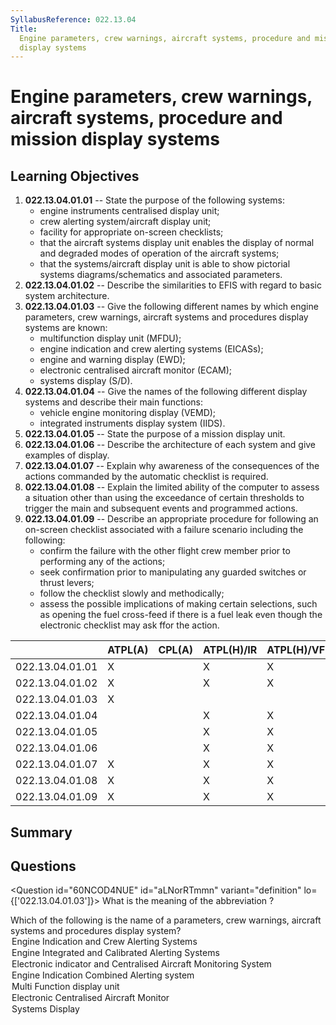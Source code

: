 ```yaml
---
SyllabusReference: 022.13.04
Title:
  Engine parameters, crew warnings, aircraft systems, procedure and mission
  display systems
---
```


# Engine parameters, crew warnings, aircraft systems, procedure and mission display systems

## Learning Objectives

1.  **022.13.04.01.01** -- State the purpose of the following systems:
    *   engine instruments centralised display unit;
    *   crew alerting system/aircraft display unit;
    *   facility for appropriate on-screen checklists;
    *   that the aircraft systems display unit enables the display of normal and
        degraded modes of operation of the aircraft systems;
    *   that the systems/aircraft display unit is able to show pictorial systems
        diagrams/schematics and associated parameters.
2.  **022.13.04.01.02** -- Describe the similarities to EFIS with regard to basic
    system architecture.
3.  **022.13.04.01.03** -- Give the following different names by which engine
    parameters, crew warnings, aircraft systems and procedures display systems
    are known:
    *   multifunction display unit (MFDU);
    *   engine indication and crew alerting systems (EICASs);
    *   engine and warning display (EWD);
    *   electronic centralised aircraft monitor (ECAM);
    *   systems display (S/D).
4.  **022.13.04.01.04** -- Give the names of the following different display
    systems and describe their main functions:
    *   vehicle engine monitoring display (VEMD);
    *   integrated instruments display system (IIDS).
5.  **022.13.04.01.05** -- State the purpose of a mission display unit.
6.  **022.13.04.01.06** -- Describe the architecture of each system and give
    examples of display.
7.  **022.13.04.01.07** -- Explain why awareness of the consequences of the
    actions commanded by the automatic checklist is required.
8.  **022.13.04.01.08** -- Explain the limited ability of the computer to assess
    a situation other than using the exceedance of certain thresholds to trigger
    the main and subsequent events and programmed actions.
9.  **022.13.04.01.09** -- Describe an appropriate procedure for following an
    on-screen checklist associated with a failure scenario including the
    following:
    *   confirm the failure with the other flight crew member prior to performing
        any of the actions;
    *   seek confirmation prior to manipulating any guarded switches or thrust
        levers;
    *   follow the checklist slowly and methodically;
    *   assess the possible implications of making certain selections, such as
        opening the fuel cross-feed if there is a fuel leak even though the
        electronic checklist may ask ffor the action.

|                 | ATPL(A) | CPL(A) | ATPL(H)/IR | ATPL(H)/VFR | CPL(H) | IR | CBIR(A) |
| --------------- | ------- | ------ | ---------- | ----------- | ------ | -- | ------- |
| 022.13.04.01.01 | X       |        | X          | X           |        |    |         |
| 022.13.04.01.02 | X       |        | X          | X           |        |    |         |
| 022.13.04.01.03 | X       |        |            |             |        |    |         |
| 022.13.04.01.04 |         |        | X          | X           |        |    |         |
| 022.13.04.01.05 |         |        | X          | X           |        |    |         |
| 022.13.04.01.06 |         |        | X          | X           |        |    |         |
| 022.13.04.01.07 | X       |        | X          | X           |        |    |         |
| 022.13.04.01.08 | X       |        | X          | X           |        |    |         |
| 022.13.04.01.09 | X       |        | X          | X           |        |    |         |

## Summary

## Questions

<Question id="60NCOD4NUE" id="aLNorRTmmn" variant="definition" lo={['022.13.04.01.03']}>
  <Text variant="oneCorrect" sameKey>
    What is the meaning of the abbreviation  <Subject />?
  </Text>

  <Text variant="oneCorrect" onlyDefined>
    Which of the following is the name of a parameters, crew warnings,
    aircraft systems and procedures display system?
  </Text>

  <Option id="aLNorRTmmn-1" key={1} subject={[['EICAS']]} why="Boeing System">Engine Indication and Crew Alerting Systems</Option>
  <Option id="aLNorRTmmn-1a" key={1} why="Wrong definition for EICAS">Engine Integrated and Calibrated Alerting Systems</Option>
  <Option id="aLNorRTmmn-1b" key={1} why="EICAS not EICAMS">Electronic indicator and Centralised Aircraft Monitoring System</Option>
  <Option id="aLNorRTmmn-1c" key={1} why="wrong definition for EICAS">Engine Indication Combined Alerting system</Option>

  <Option id="aLNorRTmmn-2" key={2} subject={[['MFDU']]} why="">Multi Function display unit</Option>
  <Option id="aLNorRTmmn-3" key={3} subject={[['ECAM']]} why="Airbus System">Electronic Centralised Aircraft Monitor</Option>
  <Option id="aLNorRTmmn-4" key={4} subject={[['S/D']]} why="">Systems Display</Option>
</Question>
